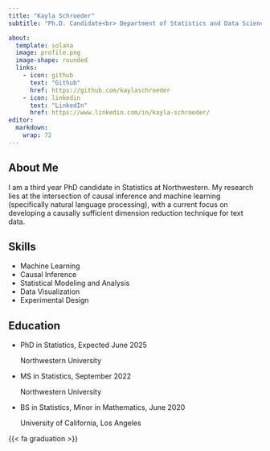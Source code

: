 ```yaml
---
title: "Kayla Schroeder"
subtitle: "Ph.D. Candidate<br> Department of Statistics and Data Science,<br> Northwestern University"

about: 
  template: solana
  image: profile.png
  image-shape: rounded
  links: 
    - icon: github
      text: "Github"
      href: https://github.com/kaylaschroeder 
    - icon: linkedin
      text: "LinkedIn"
      href: https://www.linkedin.com/in/kayla-schroeder/
editor: 
  markdown: 
    wrap: 72
---
```


## About Me

I am a third year PhD candidate in Statistics at Northwestern. My
research lies at the intersection of causal inference and machine
learning (specifically natural language processing), with a current
focus on developing a causally sufficient dimension reduction technique
for text data.

## Skills

- Machine Learning
- Causal Inference
- Statistical Modeling and Analysis
- Data Visualization
- Experimental Design


## Education

<ul class="ul-edu fa-ul">

<li>

<i class="fa-li fa fa-graduation-cap"></i>

::: description
<p class="course">

PhD in Statistics, Expected June 2025

</p>

<p class="institution">

Northwestern University

</p>
:::

</li>

<li>

<i class="fa-li fa fa-graduation-cap"></i>

::: description
<p class="course">

MS in Statistics, September 2022

</p>

<p class="institution">

Northwestern University

</p>
:::

</li>

<li>

<i class="fa-li fa fa-graduation-cap"></i>

::: description
<p class="course">

BS in Statistics, Minor in Mathematics, June 2020

</p>

<p class="institution">

University of California, Los Angeles

</p>
:::

</li>

</ul>

{{< fa graduation >}}


